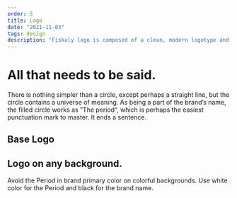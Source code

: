 ```yaml
---
order: 5
title: Logo
date: "2021-11-03"
tags: design
description: "Fiskaly logo is composed of a clean, modern logotype and a Period. "
---
```


# All that needs to be said.

There is nothing simpler than a circle, except perhaps a straight line,
but the circle contains a universe of meaning. As being a part of the brand’s name,
the filled circle works as ”The period“, which is perhaps the easiest punctuation mark
to master. It ends a sentence.

## Base Logo

<LogoBlock />

## Logo on any background.

Avoid the Period in brand primary color on colorful backgrounds.
Use white color for the Period and black for the brand name.

<LogoOnBgBlock />
